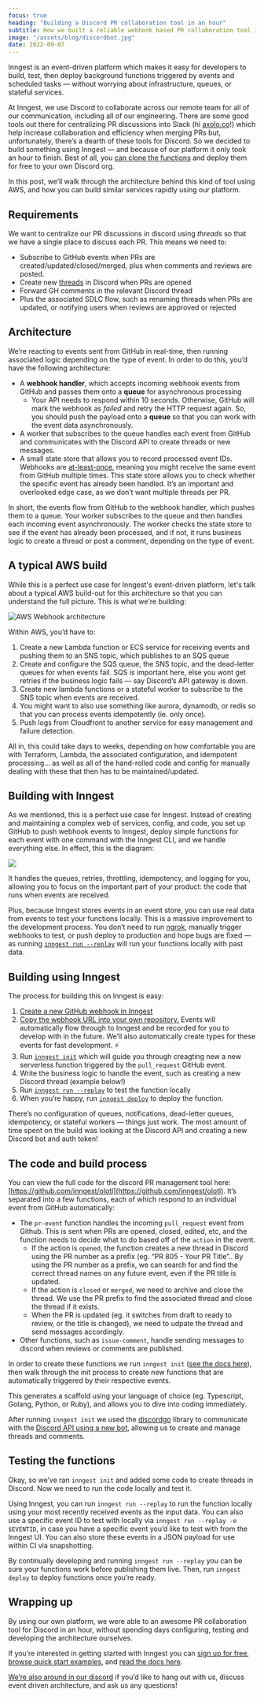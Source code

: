 ```yaml
---
focus: true
heading: "Building a Discord PR collaboration tool in an hour"
subtitle: How we built a reliable webhook based PR collaboration tool in less time your average company's sprint planning meeting
image: "/assets/blog/discordbot.jpg"
date: 2022-09-07
---
```


<div className="blog--callout">

Inngest is an event-driven platform which makes it easy for developers to build, test, then deploy background functions triggered by events and scheduled tasks — without worrying about infrastructure, queues, or stateful services.

</div>

At Inngest, we use Discord to collaborate across our remote team for all of our communication, including all of our engineering.  There are some good tools out there for centralizing PR discussions into Slack (hi [axolo.co](https://axolo.co)!) which help increase collaboration and efficiency when merging PRs but, unfortunately, there’s a dearth of these tools for Discord.  So we decided to build something using Inngest — and because of our platform it only took an hour to finish.  Best of all, you [can clone the functions](https://www.notion.so/Building-a-PR-collaboration-tool-on-discord-in-an-hour-d0002b2380e5428b8a8763cbb92d9d03) and deploy them for free to your own Discord org.

In this post, we’ll walk through the architecture behind this kind of tool using AWS, and how you can build similar services rapidly using our platform.

<h2>Requirements</h2>

We want to centralize our PR discussions in discord using *threads* so that we have a single place to discuss each PR.  This means we need to:

- Subscribe to GitHub events when PRs are created/updated/closed/merged, plus when comments and reviews are posted.
- Create new [threads](https://www.notion.so/Building-a-PR-collaboration-tool-on-discord-in-an-hour-d0002b2380e5428b8a8763cbb92d9d03) in Discord when PRs are opened
- Forward GH comments in the relevant Discord thread
- Plus the associated SDLC flow, such as renaming threads when PRs are updated, or notifying users when reviews are approved or rejected

<h2>Architecture</h2>

We’re reacting to events sent from GitHub in real-time, then running associated logic depending on the type of event.  In order to do this, you’d have the following architecture:

- A **webhook handler**, which accepts incoming webhook events from GitHub and passes them onto a **queue** for asynchronous processing
    - Your API needs to respond within 10 seconds. Otherwise, GitHub will mark the webhook as *failed* and retry the HTTP request again.  So, you should push the payload onto a **queue** so that you can work with the event data asynchronously.
- A worker that subscribes to the queue handles each event from GitHub and communicates with the Discord API to create threads or new messages.
- A small state store that allows you to record processed event IDs. Webhooks are [at-least-once](https://www.cloudcomputingpatterns.org/at_least_once_delivery/), meaning you might receive the same event from GitHub multiple times. This state store allows you to check whether the specific event has already been handled. It’s an important and overlooked edge case, as we don’t want multiple threads per PR.

In short, the events flow from GitHub to the webhook handler, which pushes them to a queue.  Your worker subscribes to the queue and then handles each incoming event asynchronously.  The worker checks the state store to see if the event has already been processed, and if not, it runs business logic to create a thread or post a comment, depending on the type of event.

<h2>A typical AWS build</h2>

While this is a perfect use case for Inngest's event-driven platform, let's talk about a typical AWS build-out for this architecture so that you can understand the full picture.  This is what we're building:

<img src="/assets/blog/aws-webhooks.svg" alt="AWS Webhook architecture" />

Within AWS, you’d have to:

1. Create a new Lambda function or ECS service for receiving events and pushing them to an SNS topic, which publishes to an SQS queue
2. Create and configure the SQS queue, the SNS topic, and the dead-letter queues for when events fail.  SQS is important here, else you wont get retries if the business logic fails — say Discord’s API gateway is down.
3. Create new lambda functions or a stateful worker to subscribe to the SNS topic when events are received.
4. You might want to also use something like aurora, dynamodb, or redis so that you can process events idempotently (ie. only once).
5. Push logs from Cloudfront to another service for easy management and failure detection.

All in, this could take days to weeks, depending on how comfortable you are with Terraform, Lambda, the associated configuration, and idempotent processing… as well as all of the hand-rolled code and config for manually dealing with these that then has to be maintained/updated.

<h2>Building with Inngest</h2>

As we mentioned, this is a perfect use case for Inngest.  Instead of creating and maintaining a complex web of services, config, and code, you set up GitHub to push webhook events to Inngest, deploy simple functions for each event with one command with the Inngest CLI, and we handle everything else.  In effect, this is the diagram:

![](/assets/product/declarative-functions.png)

It handles the queues, retries, throttling, idempotency, and logging for you, allowing you to focus on the important part of your product:  the code that runs when events are received.

Plus, because Inngest stores events in an event store, you can use real data from events to test your functions locally.  This is a massive improvement to the development process.  You don’t need to run [ngrok](https://ngrok.com/), manually trigger webhooks to test, or push deploy to production and hope bugs are fixed — as running [`inngest run --replay`](https://www.inngest.com/docs/cli/run) will run your functions locally with past data.

<h2>Building using Inngest</h2>

The process for building this on Inngest is easy:

1. [Create a new GitHub webhook in Inngest](https://www.inngest.com/docs/event-webhooks)
2. [Copy the webhook URL into your own repository.](https://docs.github.com/en/developers/webhooks-and-events/webhooks/creating-webhooks#setting-up-a-webhook)  Events will automatically flow through to Inngest and be recorded for you to develop with in the future.  We’ll also automatically create types for these events for fast development. ⚡
3. Run [`inngest init`](https://www.inngest.com/docs/cli/init) which will guide you through creagting new a new serverless function triggered by the `pull_request` GitHub event.
4. Write the business logic to handle the event, such as creating a new Discord thread (example below!)
5. Run [`inngest run --replay`](https://www.inngest.com/docs/cli/run) to test the function locally
6. When you’re happy, run [`inngest deploy`](https://www.inngest.com/docs/cli/deploy) to deploy the function.

There’s no configuration of queues, notifications, dead-letter queues, idempotency, or stateful workers — things just work.  The most amount of time spent on the build was looking at the Discord API and creating a new Discord bot and auth token!

<h2>The code and build process</h2>

You can view the full code for the discord PR management tool here: [https://github.com/inngest/olotl](https://github.com/inngest/olotl).  It’s separated into a few functions, each of which respond to an individual event from GitHub automatically:

- The `pr-event` function handles the incoming `pull_request` event from Github.  This is sent when PRs are opened, closed, edited, etc, and the function needs to decide what to do based off of the `action` in the event.
    - If the action is `opened`, the function creates a new thread in Discord using the PR number as a prefix (eg. “PR 805 - Your PR Title”..  By using the PR number as a prefix, we can search for and find the correct thread names on any future event, even if the PR title is updated.
    - If the action is `closed` or `merged`, we need to archive and close the thread.  We use the PR prefix to find the associated thread and close the thread if it exists.
    - When the PR is updated (eg. it switches from draft to ready to review, or the title is changed), we need to udpate the thread and send messages accordingly.
- Other functions, such as `issue-comment`, handle sending messages to discord when reviews or comments are published.

In order to create these functions we run `inngest init` ([see the docs here](https://www.notion.so/Building-a-PR-collaboration-tool-on-discord-in-an-hour-d0002b2380e5428b8a8763cbb92d9d03)), then walk through the init process to create new functions that are automatically triggered by their respective events.

This generates a scaffold using your language of choice (eg. Typescript, Golang, Python, or Ruby), and allows you to dive into coding immediately.

After running `inngest init` we used the [discordgo](https://www.notion.so/Building-a-PR-collaboration-tool-on-discord-in-an-hour-d0002b2380e5428b8a8763cbb92d9d03) library to communicate with the [Discord API using a new bot](https://www.notion.so/Building-a-PR-collaboration-tool-on-discord-in-an-hour-d0002b2380e5428b8a8763cbb92d9d03), allowing us to create and manage threads and comments.

<h2>Testing the functions</h2>

Okay, so we’ve ran `inngest init` and added some code to create threads in Discord.  Now we need to run the code locally and test it. 

Using Inngest, you can run `inngest run --replay` to run the function locally using your most recently received events as the input data.  You can also use a specific event ID to test with locally via `inngest run --replay -e $EVENTID`, in case you have a specific event you’d like to test with from the Inngest UI.  You can also store these events in a JSON payload for use within CI via snapshotting.

By continually developing and running `inngest run --replay` you can be sure your functions work before publishing them live. Then, run `inngest deploy` to deploy functions once you’re ready.

<h2>Wrapping up</h2>

By using our own platform, we were able to an awesome PR collaboration tool for Discord in an hour, without spending days configuring, testing and developing the architecture ourselves.

If you’re interested in getting started with Inngest you can [sign up for free](https://www.inngest.com/sign-up), [browse quick start examples](https://www.inngest.com/quick-starts), and [read the docs here](https://www.inngest.com/docs).

[We’re also around in our discord](https://www.inngest.com/discord) if you’d like to hang out with us, discuss event driven architecture, and ask us any questions!
